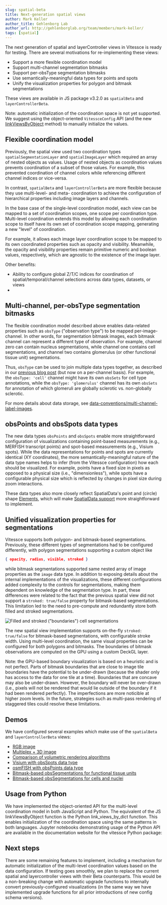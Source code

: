 ```yaml
---
slug: spatial-beta
title: Next-generation spatial views
author: Mark Keller
author_title: Gehlenborg Lab
author_url: http://gehlenborglab.org/team/members/mark-keller/
tags: [spatial]
---
```


The next generation of spatial and layerController views in Vitessce is ready for testing.
There are several motivations for re-implementing these views:

<!--truncate-->

- Support a more flexible coordination model
- Support multi-channel segmentation bitmasks
- Support per-obsType segmentation bitmasks
- Use semantically-meaningful data types for points and spots
- Unify the visualization properties for polygon and bitmask segmentations

These views are available in JS package v3.2.0 as `spatialBeta` and `layerControllerBeta`.


Note: automatic initialization of the coordination space is not yet supported.
We suggest using the object-oriented `VitessceConfig` API (and the new [linkViewsByObject](../../docs/view-config-js/#linkviewsbyobjectviews-obj-metatrue) method) to manually initialize the values.

## Flexible coordination model

Previously, the spatial view used two coordination types `spatialSegmentationLayer` and `spatialImageLayer` which required an array of nested objects as values.
Usage of nested objects as coordination values prevents coordination of a subset of those values.
For example, this prevented coordination of channel colors while referencing different channel indices or vice-versa.

In contrast, `spatialBeta` and `layerControllerBeta` are more flexible because they use multi-level- and meta- coordination to achieve the configuration of hierarchical properties including image layers and channels.

In the base case of the single-level coordination model, each view can be mapped to a set of coordination scopes, one scope per coordination type.
Multi-level coordination extends this model by allowing each coordination scope to itself have its own set of coordination scope mapping, generating a new "level" of coordination.

For example, it allows each image layer coordination scope to be mapped to its own coordinated properties such as opacity and visibility.
Meanwhile, the opacity and visibility properties remain primitive numeric and boolean values, respectively, which are agnostic to the existence of the image layer.

Other benefits:
- Ability to configure global Z/T/C indices for coordination of spatial/temporal/channel selections across data types, datasets, or views
- 

## Multi-channel, per-obsType segmentation bitmasks

The flexible coordination model described above enables data-related properties such as `obsType` ("observation type") to be mapped per-image-channel.
In other words, for segmentation bitmask images, each bitmask channel can represent a different type of observation.
For example, channel zero can contain nucleus segmentations, while channel one contains cell segmentations, and channel two contains glomerulus (or other functional tissue unit) segmentations.

Thus, `obsType` can be used to join multiple data types together, as described in our [previous blog post](../obs-by-feature-update/) (but now on a per-channel basis).
For example, the `obsType: 'cell'` channel might have its own `obsSets` for cell type annotations,
while the `obsType: 'glomerulus'` channel has its own `obsSets` for annotation of which glomeruli are globally sclerotic vs. non-globally sclerotic.

For more details about data storage, see [data-conventions/multi-channel-label-images](https://github.com/keller-mark/data-conventions/tree/main/multi-channel-label-images).

## obsPoints and obsSpots data types

The new data types `obsPoints` and `obsSpots` enable more straightforward configuration of visualizations containing point-based measurements (e.g., MERFISH transcript points) and spot-based measurements (e.g., Visium spots).
While the data representations for points and spots are currently identical (XY coordinates), the more semantically-meaningful nature of the data type names helps to infer (from the Vitessce configuration) how each should be visualized.
For example, points have a fixed size in pixels as opposed to a physical size (i.e., "dimensionless"), while spots have a configurable physical size which is reflected by changes in pixel size during zoom interactions.

These data types also more closely reflect SpatialData's point and (circle) shape [Elements](https://spatialdata.scverse.org/en/latest/design_doc.html#elements), which will make [SpatialData support](https://github.com/vitessce/vitessce/issues/1292) more straightforward to implement.

## Unified visualization properties for segmentations

Vitessce supports both polygon- and bitmask-based segmentations.
Previously, these different types of segmentations had to be configured differently, with polygon segmentations supporting a custom object like

```json
{ opacity, radius, visible, stroked }
```

while bitmask segmentations supported same nested array of image properties as the `image` data type.
In addition to exposing details about the internal implementations of the visualizations, these different configurations added complexity to the controls for segmentations, making them dependent on knowledge of the segmentation type.
In part, these differences were related to the fact that the previous spatial view did not support a `stroked: true/false` property for bitmask-based segmentations.
This limitation led to the need to pre-compute and redundantly store both filled and stroked segmentations.

![Filled and stroked ("boundaries") cell segmentations](/img/blog/segmentation_boundaries.png)

The new spatial view implementation supports on-the-fly `stroked: true/false` for bitmask-based segmentations, with configurable stroke width.
Using multi-level coordination, the same visual properties can be configured for both polygons and bitmasks.
The boundaries of bitmask observations are computed on the GPU using a custom DeckGL layer.

Note: the GPU-based boundary visualization is based on a heuristic and is not perfect.
Parts of bitmask boundaries that are close to image tile boundaries have the potential to be under-drawn (because the shader only has access to the data for one tile at a time).
Boundaries that are concave may also be under-drawn.
However, the boundary will never be over-drawn (i.e., pixels will not be rendered that would lie outside of the boundary if it had been rendered perfectly).
The imperfections are more noticible at higher zoom levels.
In the future, strategies such as multi-pass rendering of staggered tiles could resolve these limitations.

## Demos

We have configured several examples which make use of the `spatialBeta` and `layerControllerBeta` views:
- [RGB image](../../#?dataset=visium-2023-image-only)
- [Multiplex + 3D image](../../#?dataset=blin-2019-2)
- [Comparison of volumetric rendering algorithms](../../#?dataset=blin-2019-3)
- [Visium with obsSpots data type](../../#?dataset=visium-2023)
- [osmFISH with obsPoints data type](../../#?dataset=codeluppi-2018-2)
- [Bitmask-based obsSegmentations for functional tissue units](#todo)
- [Bitmask-based obsSegmentations for cells and nuclei](../../#?dataset=codex-2023)

## Usage from Python

We have implemented the object-oriented API for the multi-level coordination model in both JavaScript and Python.
The equivalent of the JS linkViewsByObject function is the Python link_views_by_dict function.
This enables initialization of the coordination space using the same patterns in both languages.
Jupyter notebooks demonstrating usage of the Python API are available in the documentation website for the vitessce Python package:

<!--- todo --->




 
## Next steps

There are some remaining features to implement, including a mechanism for automatic initialization of the multi-level coordination values based on the data configuration.
If testing goes smoothly, we plan to replace the current spatial and layercontroller views with their Beta counterparts. 
This would be a non-breaking change with automatic upgrade functions to internally convert previously-configured visualizations (in the same way we have implemented upgrade functions for all prior introductions of new config schema versions).


